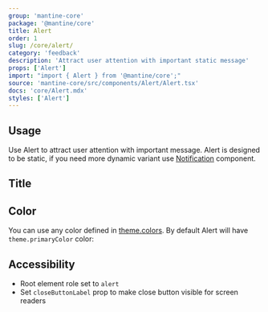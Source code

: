 ```yaml
---
group: 'mantine-core'
package: '@mantine/core'
title: Alert
order: 1
slug: /core/alert/
category: 'feedback'
description: 'Attract user attention with important static message'
props: ['Alert']
import: "import { Alert } from '@mantine/core';"
source: 'mantine-core/src/components/Alert/Alert.tsx'
docs: 'core/Alert.mdx'
styles: ['Alert']
---
```



## Usage

Use Alert to attract user attention with important message.
Alert is designed to be static, if you need more dynamic variant use [Notification](/core/notification/) component.

<Demo data={AlertDemos.usage} />

## Title

<Demo data={AlertDemos.title} />

## Color

You can use any color defined in [theme.colors](/theming/extend-theme/#default-colors).
By default Alert will have `theme.primaryColor` color:

<Demo data={AlertDemos.configurator} />

## Accessibility

- Root element role set to `alert`
- Set `closeButtonLabel` prop to make close button visible for screen readers
